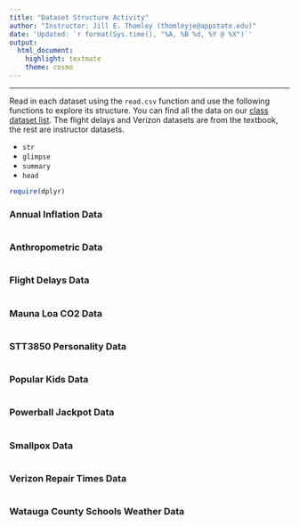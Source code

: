 ```yaml
---
title: "Dataset Structure Activity"
author: "Instructor: Jill E. Thomley (thomleyje@appstate.edu)"
date: 'Updated: `r format(Sys.time(), "%A, %B %d, %Y @ %X")`'
output: 
  html_document: 
    highlight: textmate
    theme: cosmo
---
```


<hr>

Read in each dataset using the `read.csv` function and use the following functions to explore its structure. You can find all the data on our [class dataset list](https://stat-jet-asu.github.io/Datasets/DatasetList.html). The flight delays and Verizon datasets are from the textbook, the rest are instructor datasets.

* `str`
* `glimpse`
* `summary`
* `head`


```r
require(dplyr)
```


### Annual Inflation Data

```r

```


### Anthropometric Data

```r

```


### Flight Delays Data

```r

```


### Mauna Loa CO2 Data

```r

```


### STT3850 Personality Data

```r

```


### Popular Kids Data

```r

```


### Powerball Jackpot Data

```r

```


### Smallpox Data

```r

```


### Verizon Repair Times Data

```r

```


### Watauga County Schools Weather Data

```r

```



